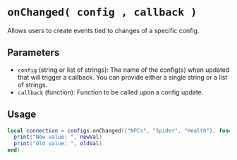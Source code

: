 # `onChanged( config , callback )`

Allows users to create events tied to changes of a specific config.

## Parameters
- `config` (string or list of strings): The name of the config(s) when updated that will trigger a callback. You can provide either a single string or a list of strings.
- `callback` (function): Function to be called upon a config update.


## Usage
```lua filename="onChanged"
local connection = configs.onChanged({"NPCs", "Spider", "Health"}, function(newVal, oldVal)
  print("New value: ", newVal)
  print("Old value: ", oldVal)
end)
```